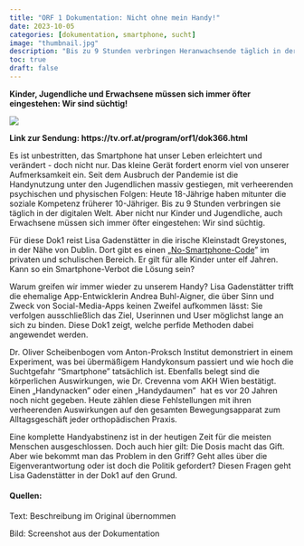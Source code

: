 ---
title: "ORF 1 Dokumentation: Nicht ohne mein Handy!"
date: 2023-10-05
categories: [dokumentation, smartphone, sucht]
image: "thumbnail.jpg"
description: "Bis zu 9 Stunden verbringen Heranwachsende täglich in der digitalen Welt. Aber nicht nur Kinder und Jugendliche, auch Erwachsene müssen sich immer öfter eingestehen: Wir sind süchtig." 
toc: true
draft: false
---

**Kinder, Jugendliche und Erwachsene müssen sich immer öfter eingestehen: Wir sind süchtig!**

![](thumbnail.jpg){fig-align="left"}

**Link zur Sendung: https://tv.orf.at/program/orf1/dok366.html**

Es ist unbestritten, das Smartphone hat unser Leben erleichtert und verändert - doch nicht nur. Das kleine Gerät fordert enorm viel von unserer Aufmerksamkeit ein. Seit dem Ausbruch der Pandemie ist die Handynutzung unter den Jugendlichen massiv gestiegen, mit verheerenden psychischen und physischen Folgen: Heute 18-Jährige haben mitunter die soziale Kompetenz früherer 10-Jähriger. Bis zu 9 Stunden verbringen sie täglich in der digitalen Welt. Aber nicht nur Kinder und Jugendliche, auch Erwachsene müssen sich immer öfter eingestehen: Wir sind süchtig.

Für diese Dok1 reist Lisa Gadenstätter in die irische Kleinstadt Greystones, in der Nähe von Dublin. Dort gibt es einen „[No-Smartphone-Code](https://maurer-online.eu/posts/230817-smartphone-ban-ireland/)" im privaten und schulischen Bereich. Er gilt für alle Kinder unter elf Jahren. Kann so ein Smartphone-Verbot die Lösung sein?

Warum greifen wir immer wieder zu unserem Handy? Lisa Gadenstätter trifft die ehemalige App-Entwicklerin Andrea Buhl-Aigner, die über Sinn und Zweck von Social-Media-Apps keinen Zweifel aufkommen lässt: Sie verfolgen ausschließlich das Ziel, Userinnen und User möglichst lange an sich zu binden. Diese Dok1 zeigt, welche perfide Methoden dabei angewendet werden.

Dr. Oliver Scheibenbogen vom Anton-Proksch Institut demonstriert in einem Experiment, was bei übermäßigem Handykonsum passiert und wie hoch die Suchtgefahr "Smartphone" tatsächlich ist. Ebenfalls belegt sind die körperlichen Auswirkungen, wie Dr. Crevenna vom AKH Wien bestätigt. Einen „Handynacken" oder einen „Handydaumen"  hat es vor 20 Jahren noch nicht gegeben. Heute zählen diese Fehlstellungen mit ihren verheerenden Auswirkungen auf den gesamten Bewegungsapparat zum Alltagsgeschäft jeder orthopädischen Praxis.

Eine komplette Handyabstinenz ist in der heutigen Zeit für die meisten Menschen ausgeschlossen. Doch auch hier gilt: Die Dosis macht das Gift. Aber wie bekommt man das Problem in den Griff? Geht alles über die Eigenverantwortung oder ist doch die Politik gefordert? Diesen Fragen geht Lisa Gadenstätter in der Dok1 auf den Grund.

#### Quellen:

Text: Beschreibung im Original übernommen

Bild: Screenshot aus der Dokumentation
